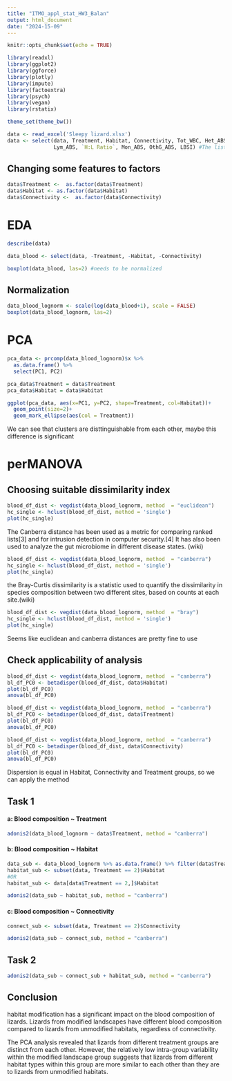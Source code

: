 ---
title: "ITMO_appl_stat_HW3_Balan"
output: html_document
date: "2024-15-09"
---

```{r setup, include=FALSE}
knitr::opts_chunk$set(echo = TRUE)
```

```{r message=FALSE, warning=FALSE}
library(readxl)
library(ggplot2)
library(ggforce)
library(plotly)
library(impute)
library(factoextra)
library(psych)
library(vegan)
library(rstatix)

theme_set(theme_bw())
```


```{r}
data <- read_excel('Sleepy lizard.xlsx')
data <- select(data, Treatment, Habitat, Connectivity, Tot_WBC, Het_ABS, 
               Lym_ABS, `H:L Ratio`, Mon_ABS, OthG_ABS, LBSI) #The list of features from HW task
```

## Changing some features to factors

```{r}
data$Treatment <-  as.factor(data$Treatment)
data$Habitat <- as.factor(data$Habitat)
data$Connectivity <-  as.factor(data$Connectivity)
```

# EDA

```{r}
describe(data)
```

```{r}
data_blood <- select(data, -Treatment, -Habitat, -Connectivity)
```

```{r}
boxplot(data_blood, las=2) #needs to be normalized
```

## Normalization

```{r}
data_blood_lognorm <- scale(log(data_blood+1), scale = FALSE)
boxplot(data_blood_lognorm, las=2)
```

# PCA

```{r}
pca_data <- prcomp(data_blood_lognorm)$x %>% 
  as.data.frame() %>%
  select(PC1, PC2)

pca_data$Treatment = data$Treatment
pca_data$Habitat = data$Habitat
```

```{r}
ggplot(pca_data, aes(x=PC1, y=PC2, shape=Treatment, col=Habitat))+
  geom_point(size=2)+
  geom_mark_ellipse(aes(col = Treatment))
```

We can see that clusters are disttinguishable from each other, maybe this difference is significant

# perMANOVA

## Choosing suitable dissimilarity index

```{r}
blood_df_dist <- vegdist(data_blood_lognorm, method  = "euclidean")
hc_single <- hclust(blood_df_dist, method = 'single')
plot(hc_single)
```

The Canberra distance has been used as a metric for comparing ranked lists[3] and for intrusion detection in computer security.[4] It has also been used to analyze the gut microbiome in different disease states. (wiki)

```{r}
blood_df_dist <- vegdist(data_blood_lognorm, method  = "canberra")
hc_single <- hclust(blood_df_dist, method = 'single')
plot(hc_single)
```
 
 the Bray-Curtis dissimilarity is a statistic used to quantify the dissimilarity in species composition between two different sites, based on counts at each site.(wiki)
 
```{r}
blood_df_dist <- vegdist(data_blood_lognorm, method  = "bray")
hc_single <- hclust(blood_df_dist, method = 'single')
plot(hc_single)
```


Seems like euclidean and canberra distances are pretty fine to use

## Check applicability of analysis

```{r}
blood_df_dist <- vegdist(data_blood_lognorm, method  = "canberra")
bl_df_PC0 <- betadisper(blood_df_dist, data$Habitat)
plot(bl_df_PC0)
anova(bl_df_PC0)
```
```{r}
blood_df_dist <- vegdist(data_blood_lognorm, method  = "canberra")
bl_df_PC0 <- betadisper(blood_df_dist, data$Treatment)
plot(bl_df_PC0)
anova(bl_df_PC0)
```

```{r}
blood_df_dist <- vegdist(data_blood_lognorm, method  = "canberra")
bl_df_PC0 <- betadisper(blood_df_dist, data$Connectivity)
plot(bl_df_PC0)
anova(bl_df_PC0)
```

Dispersion is equal in Habitat, Connectivity and Treatment groups, so we can apply the method

## Task 1

#### a: Blood composition ~ Treatment

```{r}
adonis2(data_blood_lognorm ~ data$Treatment, method = "canberra")
```

#### b: Blood composition ~ Habitat

```{r}
data_sub <- data_blood_lognorm %>% as.data.frame() %>% filter(data$Treatment == 2)
habitat_sub <- subset(data, Treatment == 2)$Habitat
#OR
habitat_sub <- data[data$Treatment == 2,]$Habitat
```

```{r}
adonis2(data_sub ~ habitat_sub, method = "canberra")
```

#### c: Blood composition ~ Connectivity

```{r}
connect_sub <- subset(data, Treatment == 2)$Connectivity
```

```{r}
adonis2(data_sub ~ connect_sub, method = "canberra")
```

## Task 2


```{r}
adonis2(data_sub ~ connect_sub + habitat_sub, method = "canberra")
```

## Conclusion

habitat modification has a significant impact on the blood composition of lizards. Lizards from modified landscapes have different blood composition compared to lizards from unmodified habitats, regardless of connectivity.

The PCA analysis revealed that lizards from different treatment groups are distinct from each other. However, the relatively low intra-group variability within the modified landscape group suggests that lizards from different habitat types within this group are more similar to each other than they are to lizards from unmodified habitats.
